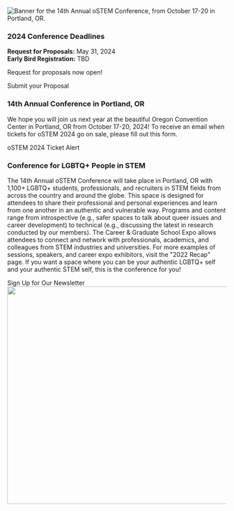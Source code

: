 

<SiteLayout>

<div className="border-b-4 border-chill-green border-solid pb-4 text-center">
  <img
    alt="Banner for the 14th Annual oSTEM Conference, from October 17-20 in Portland, OR."
    src="/images/2024/14th_annual_banner.png"
    className="flex w-200 mx-auto"
  />
</div>
<div className="grid md:grid-cols-5 mt-9">
  <div className="rounded md:col-span-5 mt-8 border-b-4 border-l-4 border-r-4 border-chill-green border-solid pb-4">
    <div className="bg-chill-green">
      <h3 className="p-4">2024 Conference Deadlines</h3>
    </div>
    <p className="p-4">
      <b>Request for Proposals:</b> May 31, 2024 <br />
      <b>Early Bird Registration:</b> TBD <br />
    </p>
    <p className='p-4'>Request for proposals now open!</p>
    <div className="text-xl flex justify-center p-2">
        <CTAButton onClick="/2024/rfp" backgroundColor="ostem-blue"> Submit your Proposal</CTAButton>
    </div>
  </div>
  <div className="rounded md:col-span-5 mt-8 border-b-4 border-l-4 border-r-4 border-light-peach border-solid pb-4">
    <div className="bg-light-peach">
      <h3 className="p-4">14th Annual Conference in Portland, OR</h3>
    </div>
    <p className="p-4">
      We hope you will join us next year at the beautiful Oregon Convention Center in Portland, OR from October 17-20, 2024! To receive an email when tickets for oSTEM 2024 go on sale, please fill out this form.  
      <br />
    </p>
    <div className="text-xl flex justify-center p-2">
      <CTAButton onClick="https://form.jotform.com/232986540358062" backgroundColor="bright-peach">
        oSTEM 2024 Ticket Alert
      </CTAButton>
    </div>
  </div>
  <div className="rounded-t md:col-span-5 tint tint-dark mt-7">
    <img
      className="rounded-t object-cover w-full h-full"
      src="/images/2023/2023_homepage_bannerupdate.png"
      alt=""
    />
  </div>
  <div className="rounded-b md:col-span-5 p-4 bg-tint-seamist">
    <h3>Conference for LGBTQ+ People in STEM</h3>
    <p>
      The 14th Annual oSTEM Conference will take place in Portland, OR
      with 1,100+ LGBTQ+ students, professionals, and recruiters in STEM fields
      from across the country and around the globe. This space is designed for
      attendees to share their professional and personal experiences and learn
      from one another in an authentic and vulnerable way. Programs and content
      range from introspective (e.g., safer spaces to talk about queer issues
      and career development) to technical (e.g., discussing the latest in
      research conducted by our members). The Career & Graduate School Expo
      allows attendees to connect and network with professionals, academics, and
      colleagues from STEM industries and universities. For more examples of
      sessions, speakers, and career expo exhibitors, visit the "2022 Recap" page. If you want a space where you can be your authentic
      LGBTQ+ self and your authentic STEM self, this is the conference for you!
    </p>
  </div>
</div>

<div className="text-xl flex justify-center p-8">
  <CTAButton
    onClick="https://www.ostem.org/page/newsletter"
    backgroundColor="bright-peach"
  >
    Sign Up for Our Newsletter
  </CTAButton>
</div>

<div className="mt-8 rounded">
  <Image
    className="rounded"
    src="/images/2023/2023_homepage_image.jpg"
    alt=""
    layout="responsive"
    width="800"
    height="500"
  />
</div>

</SiteLayout>
